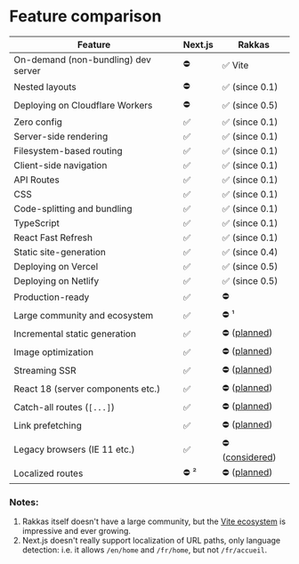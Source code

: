 # Feature comparison

| Feature                             | Next.js | Rakkas                                                           |
| ----------------------------------- | ------- | ---------------------------------------------------------------- |
| On-demand (non-bundling) dev server | ⛔      | ✅ Vite                                                          |
| Nested layouts                      | ⛔      | ✅ (since 0.1)                                                   |
| Deploying on Cloudflare Workers     | ⛔      | ✅ (since 0.5)                                                   |
| Zero config                         | ✅      | ✅ (since 0.1)                                                   |
| Server-side rendering               | ✅      | ✅ (since 0.1)                                                   |
| Filesystem-based routing            | ✅      | ✅ (since 0.1)                                                   |
| Client-side navigation              | ✅      | ✅ (since 0.1)                                                   |
| API Routes                          | ✅      | ✅ (since 0.1)                                                   |
| CSS                                 | ✅      | ✅ (since 0.1)                                                   |
| Code-splitting and bundling         | ✅      | ✅ (since 0.1)                                                   |
| TypeScript                          | ✅      | ✅ (since 0.1)                                                   |
| React Fast Refresh                  | ✅      | ✅ (since 0.1)                                                   |
| Static site-generation              | ✅      | ✅ (since 0.4)                                                   |
| Deploying on Vercel                 | ✅      | ✅ (since 0.5)                                                   |
| Deploying on Netlify                | ✅      | ✅ (since 0.5)                                                   |
| Production-ready                    | ✅      | ⛔                                                               |
| Large community and ecosystem       | ✅      | ⛔ ¹                                                             |
| Incremental static generation       | ✅      | ⛔ ([planned](https://github.com/rakkasjs/rakkasjs/issues/9))    |
| Image optimization                  | ✅      | ⛔ ([planned](https://github.com/rakkasjs/rakkasjs/issues/1))    |
| Streaming SSR                       | ✅      | ⛔ ([planned](https://github.com/rakkasjs/rakkasjs/issues/2))    |
| React 18 (server components etc.)   | ✅      | ⛔ ([planned](https://github.com/rakkasjs/rakkasjs/issues/2))    |
| Catch-all routes (`[...]`)          | ✅      | ⛔ ([planned](https://github.com/rakkasjs/rakkasjs/issues/4))    |
| Link prefetching                    | ✅      | ⛔ ([planned](https://github.com/rakkasjs/rakkasjs/issues/5))    |
| Legacy browsers (IE 11 etc.)        | ✅      | ⛔ ([considered](https://github.com/rakkasjs/rakkasjs/issues/6)) |
| Localized routes                    | ⛔ ²    | ⛔ ([planned](https://github.com/rakkasjs/rakkasjs/issues/8))    |

### Notes:

1. Rakkas itself doesn't have a large community, but the [Vite ecosystem](https://github.com/vitejs/awesome-vite) is impressive and ever growing.
2. Next.js doesn't really support localization of URL paths, only language detection: i.e. it allows `/en/home` and `/fr/home`, but not `/fr/accueil`.
